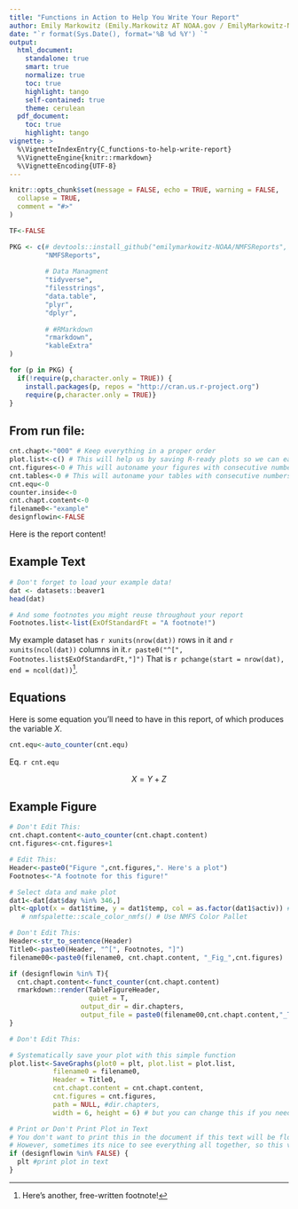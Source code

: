 ```yaml
---
title: "Functions in Action to Help You Write Your Report"
author: Emily Markowitz (Emily.Markowitz AT NOAA.gov / EmilyMarkowitz-NOAA)
date: "`r format(Sys.Date(), format='%B %d %Y') `"
output: 
  html_document:
    standalone: true
    smart: true
    normalize: true
    toc: true
    highlight: tango
    self-contained: true
    theme: cerulean
  pdf_document:
    toc: true
    highlight: tango
vignette: >
  %\VignetteIndexEntry{C_functions-to-help-write-report}
  %\VignetteEngine{knitr::rmarkdown}
  %\VignetteEncoding{UTF-8}
---
```


```r
knitr::opts_chunk$set(message = FALSE, echo = TRUE, warning = FALSE, 
  collapse = TRUE,
  comment = "#>"
)

TF<-FALSE
```

```r
PKG <- c(# devtools::install_github("emilymarkowitz-NOAA/NMFSReports", force = TRUE)
         "NMFSReports",
         
         # Data Managment
         "tidyverse",
         "filesstrings", 
         "data.table", 
         "plyr",  
         "dplyr",
         
         # #RMarkdown
         "rmarkdown",
         "kableExtra"
)

for (p in PKG) {
  if(!require(p,character.only = TRUE)) {  
    install.packages(p, repos = "http://cran.us.r-project.org")
    require(p,character.only = TRUE)}
}
```


## From run file: 
```r
cnt.chapt<-"000" # Keep everything in a proper order
plot.list<-c() # This will help us by saving R-ready plots so we can easily go back and edit them if necessary. 
cnt.figures<-0 # This will autoname your figures with consecutive numbers (e.g., Figure 1.)
cnt.tables<-0 # This will autoname your tables with consecutive numbers (e.g., Table 1.)
cnt.equ<-0
counter.inside<-0
cnt.chapt.content<-0
filename0<-"example"
designflowin<-FALSE
```

Here is the report content!

## Example Text 

```r
# Don't forget to load your example data!
dat <- datasets::beaver1
head(dat)

# And some footnotes you might reuse throughout your report
Footnotes.list<-list(ExOfStandardFt = "A footnote!")
```

My example dataset has `r xunits(nrow(dat))` rows in it and `r xunits(ncol(dat))` columns in it.`r paste0("^[", Footnotes.list$ExOfStandardFt,"]") ` That is `r pchange(start = nrow(dat), end = ncol(dat))`^[Here's another, free-written footnote!]. 

## Equations

Here is some equation you'll need to have in this report, of which produces the variable $X$. 

```r
cnt.equ<-auto_counter(cnt.equ)
```

Eq. `r cnt.equ`

$$X = Y + Z$$

## Example Figure

```r
# Don't Edit This:
cnt.chapt.content<-auto_counter(cnt.chapt.content)
cnt.figures<-cnt.figures+1
```


```r
# Edit This:
Header<-paste0("Figure ",cnt.figures,". Here's a plot")
Footnotes<-"A footnote for this figure!"

# Select data and make plot
dat1<-dat[dat$day %in% 346,]
plt<-qplot(x = dat1$time, y = dat1$temp, col = as.factor(dat1$activ)) #+ # create plot
   # nmfspalette::scale_color_nmfs() # Use NMFS Color Pallet

```


```r
# Don't Edit This:
Header<-str_to_sentence(Header)
Title0<-paste0(Header, "^[", Footnotes, "]")
filename00<-paste0(filename0, cnt.chapt.content, "_Fig_",cnt.figures)

if (designflowin %in% T){
  cnt.chapt.content<-funct_counter(cnt.chapt.content)
  rmarkdown::render(TableFigureHeader, 
                    quiet = T,
                  output_dir = dir.chapters, 
                  output_file = paste0(filename00,cnt.chapt.content,"_Title.docx"))
}
```


```r
# Don't Edit This:

# Systematically save your plot with this simple function
plot.list<-SaveGraphs(plot0 = plt, plot.list = plot.list, 
           filename0 = filename0, 
           Header = Title0,
           cnt.chapt.content = cnt.chapt.content, 
           cnt.figures = cnt.figures, 
           path = NULL, #dir.chapters, 
           width = 6, height = 6) # but you can change this if you need...

# Print or Don't Print Plot in Text
# You don't want to print this in the document if this text will be flowed into InDesign. 
# However, sometimes its nice to see everything all together, so this variable is something you might like to toggle on and off. Hense, FALSE = print here, TRUE = don't print here, just make the .pdf (coded above)
if (designflowin %in% FALSE) { 
  plt #print plot in text
}
```






